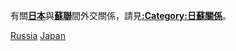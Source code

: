 {{Commonscat|Relations of Japan and Russia}}

有關'''[[日本|日本]]'''與'''[[蘇聯|蘇聯]]'''間外交關係，請見'''[[:Category:日蘇關係|:Category:日蘇關係]]'''。

[[Category:日本雙邊關係|Russia]]
[[Category:俄羅斯雙邊關係|Japan]]